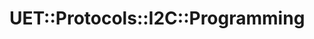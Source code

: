=UET::Protocols::I2C::Programming=
{{local:img/UET_protocols_I2C_Programming_sending_data_to_slave_p1.png}}
{{local:img/UET_protocols_I2C_Programming_sending_data_to_slave_p2.png}}
